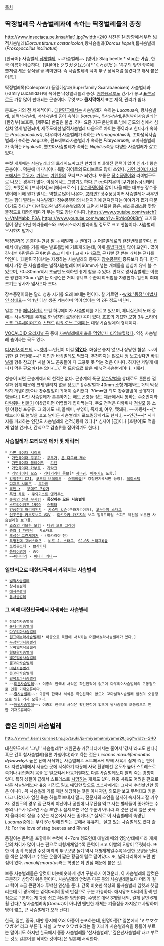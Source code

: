 [[목차]]

== 딱정벌레목 사슴벌레과에 속하는 딱정벌레들의 총칭 ==
http://www.insectaca.pe.kr/sa/flat1.jpg?width=240
사진은 1시방향에서 부터 넓적사슴벌레(''Dorcus titanus castanicolor''),왕사슴벌레(''Dorcus hopei''),톱사슴벌레(''Prosopocoilus inclinatus'')

[한국어]: 사슴벌레,[[집게벌레]], ~~가슴벌레~~
[영어]: Stag beetle[* stag는 사슴, 한국 이름과 비슷하다.]
[일본어]: クワガタ(ムシ)[* 'くわがた'는 '투구의 앞면 양쪽에 뿔처럼 세운 장식물'을 의미한다. 즉 사슴벌레의 턱이 투구 장식처럼 생겼다고 해서 붙은 이름.]

딱정벌레목(Coleoptera) 풍뎅이상과(Superfamily Scarabaeoidea) 사슴벌레과(Family Lucanidae)에 속하는 딱정벌레들의 총칭. [[애완용]]으로도 인기가 좋고 [[표본]]으로도 가장 많이 판매되는 곤충이다. 무엇보다 '''큼지막해서''' 표본 제작, 관리가 쉽다.

분포는 거의 전 세계적이다. [[대한민국]]에서는 사슴벌레가 속하는 ''Lucanus''속, 왕사슴벌레, 넓적사슴벌레, 애사슴벌레 등이 속하는 ''Dorcus''속, 톱사슴벌레,두점박이사슴벌레[* [환경부] 보호종, [제주도] 반출은 불법. 허나 요즘 지구 온난화로 남해 군도의 섬에서 심심치 않게 발견되며, 제주도에선 넓적사슴벌레 다음으로 차이는 종이라고 한다.]가 속하는 ''Prosopocoilus''속, 다우리아 사슴벌레가 속하는 ''Prismognathus''속, 꼬마넓적사슴벌레가 속하는 ''Aegus''속, 원표애보라사슴벌레가 속하는 ''Platycerus''속, 꼬마사슴벌레가 속하는 ''Figulus''속, 뿔꼬마사슴벌레가 속하는 ''Nigidius''속등 다양한 사슴벌레가 살고 있다.

수컷 개체에는 사슴벌레과의 트레이드마크인 한쌍의 비대해진 큰턱이 있어 인기가 좋은 곤충이다. 덕분에 메카닉이나 특촬 히어로의 모티브로도 많이 쓰였다. [[가면 라이더 시리즈]]에서는 [[쿠우가]], [[가탁크]], [[갸렌]]등의 모티브가 되었다. 보통은  [[장수풍뎅이]]와 라이벌구도로 나오는 경우가 많다. 야생에서도 그렇기도 하다.[* ex:디지몬의 [쿠가몬]vs[캅테리몬], 포켓몬의 [쁘사이저]vs[헤라크로스].] [[장수풍뎅이]]와 같이 나올 때는 대부분 장수풍뎅이에 비해 뭔가 밀리는 역할로 많이 나온다. [[콩라인]]? 장수풍뎅이와 사슴벌레가 싸우면 잡는 힘이 딸리는 사슴벌레가 장수풍뎅이의 내던지기에 던져진다는 이야기가 많기 때문이기도 하다.[* 다만 팔라완 넓적사슴벌레같이 크면서 난폭한 종은, 헤라클레스랑 맞짱 뜰정도로 대형인데다가 무는 힘도 장난 아니다. https://www.youtube.com/watch?v=VtMMabb_F3A, https://www.youtube.com/watch?v=RbYiqQ0kBrY. 크기와 힘이 장난 아닌 헤라클레스와 코카서스까지 발라버릴 정도로 크고 쏀놈이다. 사슴벌레 무시하지 말자.]

딱정벌레목 곤충이니만큼 알 → 애벌레 → 번데기 → 어른벌레로의 [[완전변태]]를 한다. 집에서 애벌레를 기를 때는 발효톱밥에 기르게 되는데, 이때 [[톱밥파리]]가 많이 꼬인다. 많이 길러본 사람들은 균사병을 쓰고 이게 더 크게 자라므로, 균사빨 잘 받는 개체는 균사를 먹인다. [대한민국]에서는 자생하는 사슴벌레의 종류가 [[장수풍뎅이]] 종류보다 많다. 한국에서 가장 큰 사슴벌레는 넓적사슴벌레이며 60mm가 넘는 개체들을 심심치 않게 볼 수 있으며, 70~80mm역시 조금만 노력하면 쉽게 찾을 수 있다. 반대로 왕사슴벌레는 이름은 왕인데 70mm 넘기는 야생산은 거의 유니크 수준의 희귀함을 자랑한다. 암컷의 최대 크기는 왕사가 넓사보다 크다.

장수풍뎅이와는 달리 성충 시기를 오래 보내는 편이다. 잘 기르면 --[[wiki:"동정" 마법사인 상태로]]-- 약 1년 이상 생존 가능하며 먹이 없이는 약 2주 정도 버틴다.

일본 그룹 [[페니실린]]의 보컬 하쿠에이가 사슴벌레를 기르고 있으며, 페니실린의 노래 중에는 사슴벌레를 주제로 한 [[남자의 로망]]이란 곡이 있다. [[죠죠의 기묘한 모험]] 3부 [[스타더스트 크루세이더즈]]의 [[스탠드]] [[타워 오브 그레이]]는 대형 사슴벌레의 형태이다.

[[VOCALOID 오리지널 곡]] 중에 [[사슴벌레에게 춉을 먹였더니 타임슬립했다]]. 약칭 사슴벌레 춉이라는 곡도 있다.

[[디시인사이드]]의 ~~[[잉여]]~~인간이 이걸 [http://gall.dcinside.com/list.php?id=hit&no=10882&page=1&bbs= '''먹었다''']. 화질은 좋지 않으나 상당한 혐짤. ~~이 귀한 걸 한입에!~~[* 이인간 바퀴벌레도 먹었다. 추천하지는 않으나 정 보고싶다면 [[바퀴벌레]] 항목 참고][* 사실 여느 곤충들이 다 그렇듯 못 먹는 것은 아니다. 하지만 저렇게 애써서 먹을 필요까지는 없다(…).] 턱 모양으로 봤을 때 넓적사슴벌레이다. 지못미.

성충이 되면 곤충계에서의 천적은 없다. 곤충계의 폭군 [[장수말벌]]을 상대로도 튼튼한 껍질과 집게 때문에 크게 밀리지 않을 정도[* 장수말벌과 40mm 소형 개체와도 거의 막상막하 레벨이였으나 장수말벌이 기어이 승리했다. 70mm만 되도 장수말벌이 상대하기 힘들다.]. 다만 사슴벌레가 튼튼하기는 해도 곤충들 정도 체급에서나 통하는 수준인지라 [[다람쥐]]나 [[비둘기]] 이상급이면 어렵잖게 잡아먹는다. 주요 천적은 다람쥐나 [[청설모]] 등 소형 야행성 포유류. 그 외에도 새, 올빼미, 부엉이, 족제비, 여우, 멧돼지, ~~자동차~~[* 헤드라이트 불빛을 보고 날아든 사슴벌레가 로드킬당하기도 한다.], ~~인간~~[* 서식지를 파괴하는 인간도 사슴벌레의 천적.]등이 있다.[* 심지어 [곰]이나 [호랑이]도 먹을 게 엄청 없거나, 간식으로 갑충류를 잡아먹기도 한다.]
=== 사슴벌레가 모티브인 메카 및 캐릭터 ===
 * [[가면 라이더 시리즈]] 
  * [[가면라이더 쿠우가]] - [[쿠우가]], [[운 다그바 제바]]
  * [[가면라이더 블레이드]] - [[갸렌]]
  * [[가면라이더 카부토]] - [[가탁크]]
  * [[가면라이더 오즈]] - [[가타키리바 콤보]][* [[사마귀]], [[메뚜기]]도 포함.]
 * [[강철전기 C21]], [[코즈믹 브레이크]] - [[스택비틀]][* 강철전기에서만 등장], [[레이스택]]
 * [[디지몬 시리즈]] - [[쿠가몬]]
 * [[록맨 X]] - [[부메르 쿠왕거]]
 * [[록맨 제로]] - [[쿠와가스트 앵커투스]]
 * [[숲속의 전설 무시킹]] - '''등장하는 모든 사슴벌레'''
 * [[스트라이커즈 1999]] - [[스펙터]]
 * [[인풍전대 허리케인저]] - [[카스미 잇슈]](쿠와가라이저), [[굉뢰신|고우라이 스태그]]
 * [[인조곤충 카부토보그 VXV]] - [[마츠오카 카츠지]]의 보그 일렉트리컬 스피드 웨건을 비롯한 사슴벌레형 보그들.
 * [[죠죠의 기묘한 모험]] - [[타워 오브 그레이]]
 * [[중갑 B 파이터]] - 지스태크
 * [[초성신 그란세이저]] - {{{#purple 세이저 데일}}}(하카리야 진)
 * [[특명전대 고버스터즈]] - [[비트 J. 스태그]], [[SJ-05 스태그비틀]]
 * [[포켓몬스터]] - [[쁘사이저]]
 * [[풍뎅이뎅이]] - 슴이
 * ~~[[미나미가]] - [[미나미 카나]]~~

=== 일반적으로 대한민국에서 키워지는 사슴벌레 ===
 * [[넓적사슴벌레]]
 * [[왕사슴벌레]]
 * [[애사슴벌레]]
 * [[톱사슴벌레]]

=== 그 외에 대한민국에서 자생하는 사슴벌레 ===
 * [[참넓적사슴벌레]]
 * [[홍다리사슴벌레]]
 * [[다우리아사슴벌레]]
 * [[원표애보라사슴벌레]][* 아종으로 북한에 서식하는 머클애보라사슴벌레가 있다.]
 * [[두점박이사슴벌레]]
 * [[꼬마넓적사슴벌레]]
 * [[털보왕사슴벌레]]
 * [[엷은털왕사슴벌레]]
 * [[뿔꼬마사슴벌레]]
 * [[비단사슴벌레]]
 * [[큰꼬마사슴벌레]]
 * [[길쭉꼬마사슴벌레]]
 * ~~[[미운사슴벌레]]~~: 이종의 한국내 서식은 확인된적이 없으며 다우리아사슴벌레의 오동정으로 인한 기재오류이다.
 * ~~[[줄사슴벌레]]~~: 이종의 한국내 서식은 확인된적이 없으며 꼬마넓적사슴벌레 암컷의 오동정으로 인한 기재 오류이다.
 * ~~[[애왕사슴벌레]]~~: 이종의 한국내 서식은 확인된적이 없으며 왕사슴벌레 오동정으로 인한 기재오류이다.
 

== 좁은 의미의 사슴벌레 ==
http://www1.kamakuranet.ne.jp/tsuki/jp-miyama/miyama28.jpg?width=240

대한민국에서 '그냥' '사슴벌레'[* 애완곤충 커뮤니티에서는 줄여서 '걍사'라고도 한다.]혹은 간혹 참사슴벌레(물론 가칭이다)라고 하는 것은 ''Lucanus maculifemoratus dybowskyi''. 높은 산에 서식하는 사슴벌레로 스트레스에 약해 사육시 쉽게 죽는 편이다. 자연상태에서 서늘한 곳에 서식하기 때문에 사육 환경에선 온도가 높아 스트레스로 죽거나 뒤집혀져 몸을 못 일으켜서 바둥거릴때도 다른 사슴벌레보다 빨리 죽는 경향이 있다. 특히 성질이 급해서 스트레스로 [[시망]]하는 개체도 있다. 유충 사육도 어려운 편으로 다른 사슴벌레보다 유충 기간도 길고 예민한 탓으로 초보자에게는 그다지 추천할만한 종은 아니다. 꼭 사슴벌레 기를 때만 해당하는 것은 아니지만, 외모만 보고 무턱대고 키운다고 나섰다가 엄한 목숨 하늘로 보내지 말고, 전문자의 조언을 철저히 숙지하고 잘 키우자. 강원도의 경우 집 근처의 야산이나 공원에 나무진을 먹고 사는 벌레들이 좋아하는 수종의 나무가 많으면 가끔 보인다. 실제로는 야산 수준이 아니라 꽤 깊은 산의 높은 곳까지 올라가야 잡을 수 있는 저온에서 사는 종이다.[* 실제로 이 사슴벌레의 속명인 ''Lucanus''중에는 무려 5'c 밖에 안되는 곳에서 유유히... 살고 있는 사슴벌레도 있다 출처: For the love of stag beetles and Rhino]

몸길이는 큰턱을 포함하여 수컷이 4~7cm 정도인데 애벌레 때의 영양상태에 따라 개체간의 차이가 많이 나는 편으로 대형개체일수록 큰턱이 크고 이빨의 모양이 뚜렷하다. 또한 이 종의 특징인 수컷 머리의 투구모양 돌기 역시 대형개체일수록 뚜렷한 모양을 띈다. 몸 색은 갈색이고 수컷은 온몸이 짧은 황금색 털로 덮여있다. 또, 넓적다리쪽에 노란 반점이 있다. ''maculifemoratus''라는 학명은 이 반점 때문에 붙은 것.

보통 사슴벌레들은 암컷이 비슷비슷하게 생겨 구분하기 어려운데, 이 사슴벌레의 암컷은 구분하기 상당히 쉬운 편이다. 사슴벌레의 암컷은 다른 종의 사슴벌레들보다 머리가 길고 턱이 조금 큰편이라 투박한 인상을 준다. 간혹 비슷한 색상의 톱사슴벌레 암컷과 헷갈리는데 이 경우에는 넓적다리의 황색 반점으로 구분 가능하다. 애시당초 다리의 황색 반점으로 구분하는게 가장 쉽고 확실한 방법이다. 수명은 대략 3개월 내외, 길게 살면 6개월 간다[* 왕사슴벌레속(''Dorcus'')이 아니면 웬만한 개체는 겨울잠을 자지않고 사망하며 명이 짧고, 큰 사슴벌레가 오래 산다]

한국, 일본, 중국, 대만 등지에 여러 아종이 분포하는데, 원명아종[* 일본에서 'ミヤマクワガタ' 라고 부른다. 사실 ミヤマクワガタ라는 말 자체가 사슴벌레속을 통틀어 부르는 말이기도 하지만 한국에서 종종 사슴벌레를 '산사슴벌레', '깊은산사슴벌레'라고 부르는 것도 일본어를 직역한 것이다.]은 일본에 서식한다.
